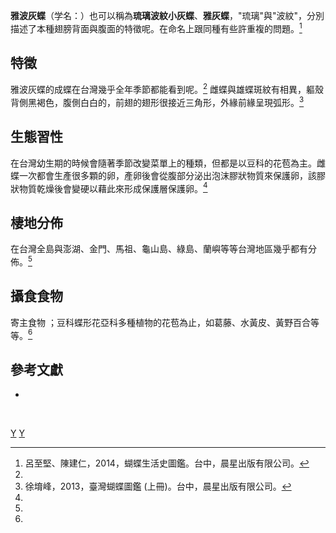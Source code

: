 {{NoteTA
|G1=Butterfly
}}
{{Speciesbox
| taxon = Jamides bochus
| binomial_authority = Fruhstorfer, 1909
| image = Jamides bochus formosanus 20141108.jpg
| image_caption = 台灣亞種（''J. b. formosanus''）
| subdivision_ranks = [[亞種|亞種]]
| subdivision = '''''J. b. formosanus'''''
}}

'''雅波灰蝶'''（学名：{{lang|la|'''''Jamides bochus'''''}}）也可以稱為'''琉璃波紋小灰蝶'''、'''雅灰蝶'''，"琉璃"與"波紋"，分別描述了本種翅膀背面與腹面的特徵呢。在命名上跟同種有些許重複的問題。<ref name="2014，蝴蝶生活史圖鑑">呂至堅、陳建仁，2014，蝴蝶生活史圖鑑。台中，晨星出版有限公司。</ref>

==特徵==
雅波灰蝶的成蝶在台灣幾乎全年季節都能看到呢。<ref name="2014，蝴蝶生活史圖鑑"/>
雌蝶與雄蝶斑紋有相異，軀殼背側黑褐色，腹側白白的，前翅的翅形很接近三角形，外緣前緣呈現弧形。<ref name="2013，臺灣蝴蝶圖鑑 (上冊)">徐堉峰，2013，臺灣蝴蝶圖鑑 (上冊)。台中，晨星出版有限公司。</ref>

==生態習性==
在台灣幼生期的時候會隨著季節改變菜單上的種類，但都是以豆科的花苞為主。雌蝶一次都會生產很多顆的卵，產卵後會從腹部分泌出泡沫膠狀物質來保護卵，該膠狀物質乾燥後會變硬以藉此來形成保護層保護卵。<ref name="2014，蝴蝶生活史圖鑑"/>

==棲地分佈==
在台灣全島與澎湖、金門、馬祖、龜山島、綠島、蘭嶼等等台灣地區幾乎都有分佈。<ref name="2014，蝴蝶生活史圖鑑"/>
==攝食食物==
寄主食物 ；豆科蝶形花亞科多種植物的花苞為止，如葛藤、水黃皮、黃野百合等等。<ref name="2014，蝴蝶生活史圖鑑"/>

==參考文獻==
<!-- 臺灣物種名錄-->
{{refbegin}} 
* {{TaiBNET| zh=雅波灰蝶 | id=345743 | binomial=Jamides bochus | sub =formosanus   | authority=Fruhstorfer, 1909 | var= | accessdate=2014-12-03}} 
{{refend}}
{{reflist}}
{{Commonscat-inline|Jamides bochus|雅波灰蝶}} <!-- 連結至「維基共享資源」 --><br>

{{Taxonbar}}
[[Category:雅灰蝶屬|Y]]
[[Category:臺灣蝴蝶|Y]]